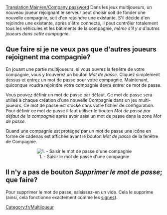 [[Translation:Main/en/Company password]]
{{en/-}}
Dans les jeux multijoueurs, un nouveau joueur rejoignant le serveur peut choisir soit de fonder une nouvelle compagnie, soit d'en rejoindre une existante. S'il décide d'en rejoindre une existante, après s'être connecté, il peut contrôler totalement tous les véhicules et les bâtiments de la compagnie, ''même s'il y a d'autres joueurs dans cette compagnie''.

==Que faire si je ne veux pas que d'autres joueurs rejoignent ma compagnie?==

En jouant une partie multijoueurs, si vous ouvrez la fenêtre de votre compagnie, vous y trouverez un bouton ''Mot de passe''. Cliquez simplement dessus et entrez un mot de passe pour votre compagnie. Maintenant, quiconque voudra rejoindre votre compagnie devra entrer ce mot de passe.

Vous pouvez définir un mot de passe par défaut. Ce mot de passe sera utilisé à chaque création d'une nouvelle Compagnie dans un jeu multi-joueurs. Ce mot de passe est stocké dans votre fichier de configuration. Pour définir ce mot de passe il faut utiliser le bouton ''Mot de passe par défaut de la compagnie'' après avoir saisi un mot de passe dans la zone ''Mot de passe''.

Quand une compagnie est protégée par un mot de passe une icône en forme de cadenas est affichée avant le bouton ''Mot de passe'' de la fenêtre de Compagnie.

<center>[[File:fr/141 Company Password Input Box.png|center|none|frame|1. - Saisir le mot de passe d'une compagnie]]</center>

==Il n'y a pas de bouton ''Supprimer le mot de passe''; que faire?==

Pour supprimer le mot de passe, saisissez-en un vide. Cela le supprime (ainsi, cela fonctionne exactement comme les [[Main/fr/Signe|signes]]).

[[Category:fr/Multijoueur]]